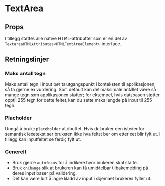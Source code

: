 
<Meta of={TextAreaStories} />

# TextArea

<ComponentLinkRow
  docsHref="https://design.domstol.no/987b33f71/p/39f89e-textarea"
  figmaHref="https://www.figma.com/file/ewqSDmkgqDQ5PyOsRp4V5b/?node-id=155%3A38"
  githubHref="https://github.com/domstolene/designsystem/tree/main/packages/components/src/components/TextArea"
  storybookHref="https://domstolene.github.io/designsystem/?path=/story/dds-components-textarea--default"
/>

## Props

<Canvas of={TextAreaStories.Default} sourceState="shown" />
<Controls of={TextAreaStories.Default} />

I tillegg støttes alle native HTML-attributter som er en del av `TextareaHTMLAttributes<HTMLTextAreaElement>`-interface.

## Retningslinjer

### Maks antall tegn

Maks antall tegn i input bør ta utgangspunkt i konteksten til applikasjonen, så ta gjerne en vurdering. Som default kan det maksimale antallet være så mange tegn som applikasjonen støtter; for eksempel, hvis databasen støtter opptil 255 tegn for dette feltet, kan du sette maks lengde på input til 255 tegn.

### Placholder

Unngå å bruke `placeholder` attributtet. Hvis du bruker den istedenfor semantisk ledetekst ser brukeren ikke hva feltet ber om etter det blir fylt ut. I tillegg kan inputfeltet se ferdig fylt ut.

### Generelt

- Bruk gjerne `autofocus` for å indikere hvor brukeren skal starte.
- Bruk `onChange` slik at brukeren kan få umiddelbar tilbakemelding på deres input baser på validering.
- Det kan være lurt å lagre kladd av input i skjemaet brukeren fyller ut.
